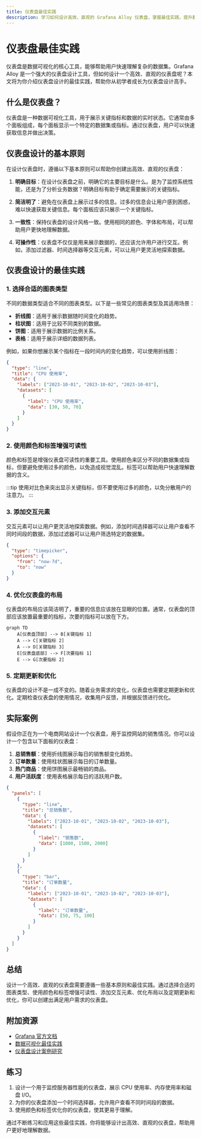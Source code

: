 ```yaml
---
title: 仪表盘最佳实践
description: 学习如何设计高效、直观的 Grafana Alloy 仪表盘，掌握最佳实践，提升数据可视化效果。
---
```


# 仪表盘最佳实践

仪表盘是数据可视化的核心工具，能够帮助用户快速理解复杂的数据集。Grafana Alloy 是一个强大的仪表盘设计工具，但如何设计一个高效、直观的仪表盘呢？本文将为你介绍仪表盘设计的最佳实践，帮助你从初学者成长为仪表盘设计高手。

## 什么是仪表盘？

仪表盘是一种数据可视化工具，用于展示关键指标和数据的实时状态。它通常由多个面板组成，每个面板显示一个特定的数据集或指标。通过仪表盘，用户可以快速获取信息并做出决策。

## 仪表盘设计的基本原则

在设计仪表盘时，遵循以下基本原则可以帮助你创建出高效、直观的仪表盘：

1. **明确目标**：在设计仪表盘之前，明确它的主要目标是什么。是为了监控系统性能，还是为了分析业务数据？明确目标有助于确定需要展示的关键指标。

2. **简洁明了**：避免在仪表盘上展示过多的信息。过多的信息会让用户感到困惑，难以快速获取关键信息。每个面板应该只展示一个关键指标。

3. **一致性**：保持仪表盘的设计风格一致。使用相同的颜色、字体和布局，可以帮助用户更快地理解数据。

4. **可操作性**：仪表盘不仅仅是用来展示数据的，还应该允许用户进行交互。例如，添加过滤器、时间选择器等交互元素，可以让用户更灵活地探索数据。

## 仪表盘设计的最佳实践

### 1. 选择合适的图表类型

不同的数据类型适合不同的图表类型。以下是一些常见的图表类型及其适用场景：

- **折线图**：适用于展示数据随时间变化的趋势。
- **柱状图**：适用于比较不同类别的数据。
- **饼图**：适用于展示数据的比例关系。
- **表格**：适用于展示详细的数据列表。

例如，如果你想展示某个指标在一段时间内的变化趋势，可以使用折线图：

```json
{
  "type": "line",
  "title": "CPU 使用率",
  "data": {
    "labels": ["2023-10-01", "2023-10-02", "2023-10-03"],
    "datasets": [
      {
        "label": "CPU 使用率",
        "data": [30, 50, 70]
      }
    ]
  }
}
```

### 2. 使用颜色和标签增强可读性

颜色和标签是增强仪表盘可读性的重要工具。使用颜色来区分不同的数据集或指标，但要避免使用过多的颜色，以免造成视觉混乱。标签可以帮助用户快速理解数据的含义。

:::tip
使用对比色来突出显示关键指标，但不要使用过多的颜色，以免分散用户的注意力。
:::

### 3. 添加交互元素

交互元素可以让用户更灵活地探索数据。例如，添加时间选择器可以让用户查看不同时间段的数据，添加过滤器可以让用户筛选特定的数据集。

```json
{
  "type": "timepicker",
  "options": {
    "from": "now-7d",
    "to": "now"
  }
}
```

### 4. 优化仪表盘的布局

仪表盘的布局应该简洁明了，重要的信息应该放在显眼的位置。通常，仪表盘的顶部应该放置最重要的指标，次要的指标可以放在下方。

```mermaid
graph TD
    A[仪表盘顶部] --> B[关键指标 1]
    A --> C[关键指标 2]
    A --> D[关键指标 3]
    E[仪表盘底部] --> F[次要指标 1]
    E --> G[次要指标 2]
```

### 5. 定期更新和优化

仪表盘的设计不是一成不变的。随着业务需求的变化，仪表盘也需要定期更新和优化。定期检查仪表盘的使用情况，收集用户反馈，并根据反馈进行优化。

## 实际案例

假设你正在为一个电商网站设计一个仪表盘，用于监控网站的销售情况。你可以设计一个包含以下面板的仪表盘：

1. **总销售额**：使用折线图展示每日的销售额变化趋势。
2. **订单数量**：使用柱状图展示每日的订单数量。
3. **热门商品**：使用饼图展示最畅销的商品。
4. **用户活跃度**：使用表格展示每日的活跃用户数。

```json
{
  "panels": [
    {
      "type": "line",
      "title": "总销售额",
      "data": {
        "labels": ["2023-10-01", "2023-10-02", "2023-10-03"],
        "datasets": [
          {
            "label": "销售额",
            "data": [1000, 1500, 2000]
          }
        ]
      }
    },
    {
      "type": "bar",
      "title": "订单数量",
      "data": {
        "labels": ["2023-10-01", "2023-10-02", "2023-10-03"],
        "datasets": [
          {
            "label": "订单数量",
            "data": [50, 75, 100]
          }
        ]
      }
    }
  ]
}
```

## 总结

设计一个高效、直观的仪表盘需要遵循一些基本原则和最佳实践。通过选择合适的图表类型、使用颜色和标签增强可读性、添加交互元素、优化布局以及定期更新和优化，你可以创建出满足用户需求的仪表盘。

## 附加资源

- [Grafana 官方文档](https://grafana.com/docs/)
- [数据可视化最佳实践](https://www.tableau.com/learn/whitepapers/tableau-visual-guidebook)
- [仪表盘设计案例研究](https://www.dashboardinsight.com/case-studies)

## 练习

1. 设计一个用于监控服务器性能的仪表盘，展示 CPU 使用率、内存使用率和磁盘 I/O。
2. 为你的仪表盘添加一个时间选择器，允许用户查看不同时间段的数据。
3. 使用颜色和标签优化你的仪表盘，使其更易于理解。

通过不断练习和应用这些最佳实践，你将能够设计出高效、直观的仪表盘，帮助用户更好地理解数据。